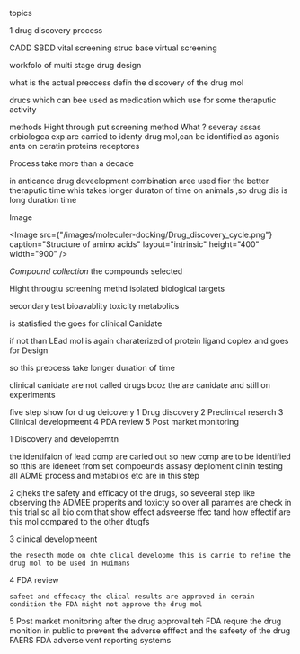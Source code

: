 
<BlogTitle title="drug Design 🗿"/>


topics

1 drug discovery process

CADD
SBDD
vital screening
struc base virtual screening

workfolo of multi stage drug design


what is the actual preocess defin the discovery of the drug mol

drucs which can bee used as medication
which use for some theraputic activity


methods
Hight through put screening method 
    What ? 
        severay assas orbiologca exp are carried to identy drug mol,can be idontified as agonis anta   on ceratin proteins receptores



Process take more than a decade


in anticance drug deveelopment combination aree used fior the better theraputic time whis takes longer duraton of time on animals ,so drug dis is long duration time






Image


<Image src={"/images/moleculer-docking/Drug_discovery_cycle.png"} 
caption="Structure of amino acids"
layout="intrinsic" height="400" width="900"
/>



*Compound collection* the compounds selected 

Hight througtu screening methd  isolated biological targets 

secondary test bioavablity toxicity metabolics 

is statisfied the goes for clinical Canidate

if not than LEad mol is again charaterized of protein ligand coplex and goes for Design

so this preocess take longer duration of time

clinical canidate are not called drugs bcoz the are canidate and still on experiments 

five step show for drug deicovery
1 Drug discovery
2 Preclinical reserch
3 Clinical developmeent
4 PDA review
5 Post market monitoring




1 Discovery and developemtn

the identifaion of lead comp are caried out so new comp are to be identified so tthis are ideneet from set compoeunds
    assasy deploment clinin
    testing all ADME process and metabilos etc are in this step
    
2 
    cjheks the safety and efficacy of the drugs, so seveeral step like observing the ADMEE properits and toxicty so over all parames are check in this trial so all bio com that show effect adsveerse ffec tand how effectif are this mol compared to the other dtugfs

3 clinical developmeent

    the resecth mode on chte clical developme this is carrie to refine the drug mol to be used in Huimans

4 FDA review

    safeet and effecacy the clical results are approved in cerain condition the FDA might not approve the drug mol
    
5 Post market monitoring
    after the drug approval teh FDA requre the drug monition in public to prevent the adverse efffect and the safeety of the drug 
    FAERS FDA adverse vent reporting systems


    

    


